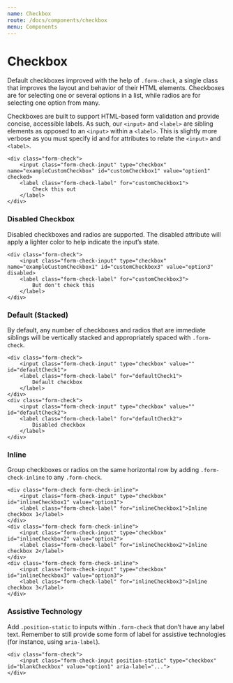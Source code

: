 ```yaml
---
name: Checkbox
route: /docs/components/checkbox
menu: Components
---
```



# Checkbox

Default checkboxes improved with the help of `.form-check`, a single class that improves the layout and behavior of their HTML elements. Checkboxes are for selecting one or several options in a list, while radios are for selecting one option from many.

Checkboxes are built to support HTML-based form validation and provide concise, accessible labels. As such, our `<input>` and `<label>` are sibling elements as opposed to an `<input>` within a `<label>`. This is slightly more verbose as you must specify id and for attributes to relate the `<input>` and `<label>`.

<Playground>
	<Form>
		<FormGroup>
			<CustomInput
				type="checkbox"
				id="exampleCustomCheckbox1"
				label="Check this out"
			/>
		</FormGroup>
	</Form>
</Playground>

    <div class="form-check">
        <input class="form-check-input" type="checkbox" name="exampleCustomCheckbox" id="customCheckbox1" value="option1" checked>
        <label class="form-check-label" for="customCheckbox1">
            Check this out
        </label>
    </div>

### Disabled Checkbox

Disabled checkboxes and radios are supported. The disabled attribute will apply a lighter color to help indicate the input’s state.

<Playground>
	<Form>
		<FormGroup>
			<CustomInput
				type="checkbox"
				id="exampleCustomCheckbox2"
				label="But don't check this"
				disabled
			/>
		</FormGroup>
	</Form>
</Playground>

    <div class="form-check">
        <input class="form-check-input" type="checkbox" name="exampleCustomCheckbox1" id="customCheckbox3" value="option3" disabled>
        <label class="form-check-label" for="customCheckbox3">
            But don't check this
        </label>
    </div>

### Default (Stacked)

By default, any number of checkboxes and radios that are immediate siblings will be vertically stacked and appropriately spaced with `.form-check`.

<Playground>
	<Form>
		<FormGroup>
			<CustomInput
				type="checkbox"
				id="exampleCustomCheckbox3"
				label="Default checkbox"
			/>
		</FormGroup>
		<FormGroup>
			<CustomInput
				type="checkbox"
				id="exampleCustomCheckbox4"
				label="Default checkbox"
			/>
		</FormGroup>
	</Form>
</Playground>

    <div class="form-check">
        <input class="form-check-input" type="checkbox" value="" id="defaultCheck1">
        <label class="form-check-label" for="defaultCheck1">
            Default checkbox
        </label>
    </div>
    <div class="form-check">
        <input class="form-check-input" type="checkbox" value="" id="defaultCheck2">
        <label class="form-check-label" for="defaultCheck2">
            Disabled checkbox
        </label>
    </div>

### Inline

Group checkboxes or radios on the same horizontal row by adding `.form-check-inline` to any `.form-check`.

<Playground>
	<Form>
		<FormGroup check inline>
			<CustomInput
				type="checkbox"
				id="exampleCustomCheckbox5"
				label="Inline checkbox 1"
			/>
		</FormGroup>
		<FormGroup check inline>
			<CustomInput
				type="checkbox"
				id="exampleCustomCheckbox6"
				label="Inline checkbox 2"
			/>
		</FormGroup>
		<FormGroup check inline>
			<CustomInput
				type="checkbox"
				id="exampleCustomCheckbox7"
				label="Inline checkbox 3"
			/>
		</FormGroup>
	</Form>
</Playground>

    <div class="form-check form-check-inline">
        <input class="form-check-input" type="checkbox" id="inlineCheckbox1" value="option1">
        <label class="form-check-label" for="inlineCheckbox1">Inline checkbox 1</label>
    </div>
    <div class="form-check form-check-inline">
        <input class="form-check-input" type="checkbox" id="inlineCheckbox2" value="option2">
        <label class="form-check-label" for="inlineCheckbox2">Inline checkbox 2</label>
    </div>
    <div class="form-check form-check-inline">
        <input class="form-check-input" type="checkbox" id="inlineCheckbox3" value="option3">
        <label class="form-check-label" for="inlineCheckbox3">Inline checkbox 3</label>
    </div>

### Assistive Technology

Add `.position-static` to inputs within `.form-check` that don’t have any label text. Remember to still provide some form of label for assistive technologies (for instance, using `aria-label`).

    <div class="form-check">
        <input class="form-check-input position-static" type="checkbox" id="blankCheckbox" value="option1" aria-label="...">
    </div>
